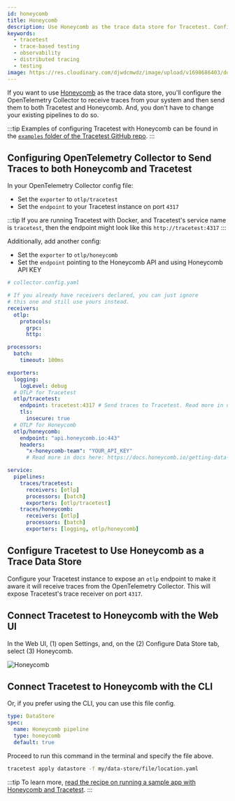 ```yaml
---
id: honeycomb
title: Honeycomb
description: Use Honeycomb as the trace data store for Tracetest. Configure the OpenTelemetry Collector to receive traces and forward them to both Tracetest and Honeycomb.
keywords:
  - tracetest
  - trace-based testing
  - observability
  - distributed tracing
  - testing
image: https://res.cloudinary.com/djwdcmwdz/image/upload/v1698686403/docs/Blog_Thumbnail_14_rsvkmo.jpg
---
```


If you want to use [Honeycomb](https://honeycomb.io/) as the trace data store, you'll configure the OpenTelemetry Collector to receive traces from your system and then send them to both Tracetest and Honeycomb. And, you don't have to change your existing pipelines to do so.

:::tip
Examples of configuring Tracetest with Honeycomb can be found in the [`examples` folder of the Tracetest GitHub repo](https://github.com/kubeshop/tracetest/tree/main/examples).
:::

## Configuring OpenTelemetry Collector to Send Traces to both Honeycomb and Tracetest

In your OpenTelemetry Collector config file:

- Set the `exporter` to `otlp/tracetest`
- Set the `endpoint` to your Tracetest instance on port `4317`

:::tip
If you are running Tracetest with Docker, and Tracetest's service name is `tracetest`, then the endpoint might look like this `http://tracetest:4317`
:::

Additionally, add another config:

- Set the `exporter` to `otlp/honeycomb`
- Set the `endpoint` pointing to the Honeycomb API and using Honeycomb API KEY

```yaml
# collector.config.yaml

# If you already have receivers declared, you can just ignore
# this one and still use yours instead.
receivers:
  otlp:
    protocols:
      grpc:
      http:

processors:
  batch:
    timeout: 100ms

exporters:
  logging:
    logLevel: debug
  # OTLP for Tracetest
  otlp/tracetest:
    endpoint: tracetest:4317 # Send traces to Tracetest. Read more in docs here:  https://docs.tracetest.io/configuration/connecting-to-data-stores/opentelemetry-collector
    tls:
      insecure: true
  # OTLP for Honeycomb
  otlp/honeycomb:
    endpoint: "api.honeycomb.io:443"
    headers:
      "x-honeycomb-team": "YOUR_API_KEY"
      # Read more in docs here: https://docs.honeycomb.io/getting-data-in/otel-collector/

service:
  pipelines:
    traces/tracetest:
      receivers: [otlp]
      processors: [batch]
      exporters: [otlp/tracetest]
    traces/honeycomb:
      receivers: [otlp]
      processors: [batch]
      exporters: [logging, otlp/honeycomb]
```

## Configure Tracetest to Use Honeycomb as a Trace Data Store

Configure your Tracetest instance to expose an `otlp` endpoint to make it aware it will receive traces from the OpenTelemetry Collector. This will expose Tracetest's trace receiver on port `4317`.

## Connect Tracetest to Honeycomb with the Web UI

In the Web UI, (1) open Settings, and, on the (2) Configure Data Store tab, select (3) Honeycomb.

![Honeycomb](../img/honeycomb-settings.png)

## Connect Tracetest to Honeycomb with the CLI

Or, if you prefer using the CLI, you can use this file config.

```yaml
type: DataStore
spec:
  name: Honeycomb pipeline
  type: honeycomb
  default: true
```

Proceed to run this command in the terminal and specify the file above.

```bash
tracetest apply datastore -f my/data-store/file/location.yaml
```

:::tip
To learn more, [read the recipe on running a sample app with Honeycomb and Tracetest](/examples-tutorials/recipes/running-tracetest-with-honeycomb).
:::
